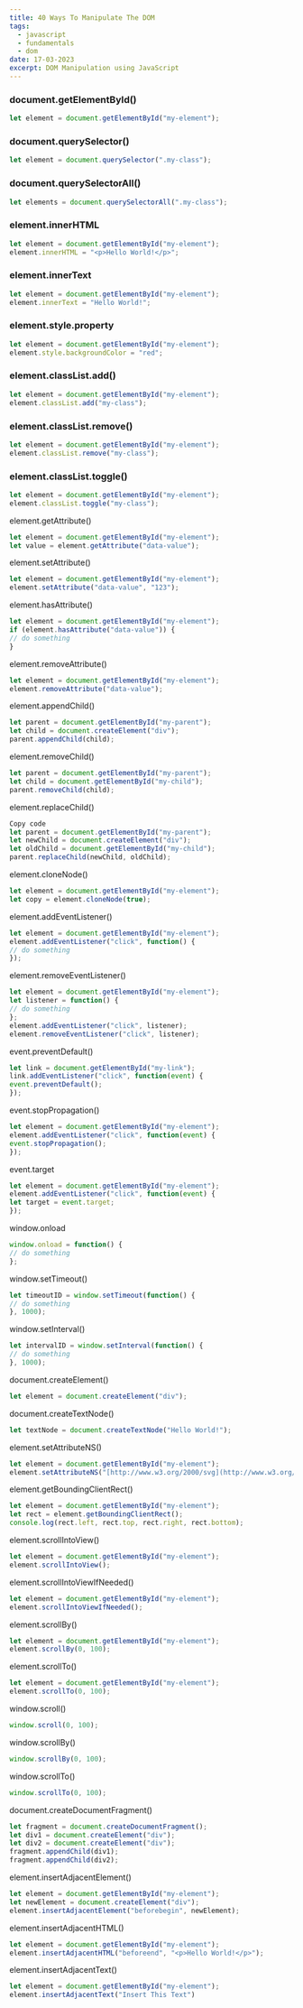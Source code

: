```yaml
---
title: 40 Ways To Manipulate The DOM 
tags:
  - javascript
  - fundamentals
  - dom
date: 17-03-2023
excerpt: DOM Manipulation using JavaScript 
---
```


  
### document.getElementById()  

```javascript
let element = document.getElementById("my-element");  
```

### document.querySelector()  
```javascript
let element = document.querySelector(".my-class");  
```

### document.querySelectorAll()  
```javascript
let elements = document.querySelectorAll(".my-class");  
```

### element.innerHTML  
```javascript
let element = document.getElementById("my-element");  
element.innerHTML = "<p>Hello World!</p>";  
```

### element.innerText  
```javascript
let element = document.getElementById("my-element");  
element.innerText = "Hello World!";  
```

### element.style.property
```javascript
let element = document.getElementById("my-element");  
element.style.backgroundColor = "red";  
```

### element.classList.add()  
```javascript
let element = document.getElementById("my-element");  
element.classList.add("my-class");  
```

### element.classList.remove()  
```javascript
let element = document.getElementById("my-element");  
element.classList.remove("my-class");  
```

### element.classList.toggle()  
```javascript
let element = document.getElementById("my-element");  
element.classList.toggle("my-class");  
```

element.getAttribute()  
```javascript
let element = document.getElementById("my-element");  
let value = element.getAttribute("data-value");  
``` 

element.setAttribute()  
```javascript
let element = document.getElementById("my-element");  
element.setAttribute("data-value", "123");  
```

element.hasAttribute()  
```javascript
let element = document.getElementById("my-element");  
if (element.hasAttribute("data-value")) {  
// do something  
}  
``` 

element.removeAttribute()  
```javascript
let element = document.getElementById("my-element");  
element.removeAttribute("data-value");  
``` 

element.appendChild()  
```javascript
let parent = document.getElementById("my-parent");  
let child = document.createElement("div");
parent.appendChild(child);  
``` 
 

element.removeChild()  
```javascript
let parent = document.getElementById("my-parent");  
let child = document.getElementById("my-child");  
parent.removeChild(child);  
```

element.replaceChild()  
```javascript 
Copy code  
let parent = document.getElementById("my-parent");  
let newChild = document.createElement("div");  
let oldChild = document.getElementById("my-child");  
parent.replaceChild(newChild, oldChild); 
```

element.cloneNode()  
```javascript
let element = document.getElementById("my-element");  
let copy = element.cloneNode(true);  
```

element.addEventListener()  
```javascript
let element = document.getElementById("my-element");  
element.addEventListener("click", function() {  
// do something  
});  
```

element.removeEventListener()  
```javascript
let element = document.getElementById("my-element");  
let listener = function() {  
// do something  
};  
element.addEventListener("click", listener);  
element.removeEventListener("click", listener);  
```

event.preventDefault()  
```javascript
let link = document.getElementById("my-link");  
link.addEventListener("click", function(event) {  
event.preventDefault();  
});  
```

event.stopPropagation()  
```javascript
let element = document.getElementById("my-element");  
element.addEventListener("click", function(event) {  
event.stopPropagation();  
});  
``` 

event.target
```javascript
let element = document.getElementById("my-element");  
element.addEventListener("click", function(event) {  
let target = event.target;  
});  
```

window.onload  
```javascript
window.onload = function() {  
// do something  
};  
```

window.setTimeout()  
```javascript
let timeoutID = window.setTimeout(function() {  
// do something  
}, 1000);  
```

window.setInterval()  
```javascript
let intervalID = window.setInterval(function() {  
// do something  
}, 1000);  
``` 

document.createElement()  
```javascript
let element = document.createElement("div");  
```

document.createTextNode()  
```javascript
let textNode = document.createTextNode("Hello World!");  
```


element.setAttributeNS()  
```javascript
let element = document.getElementById("my-element");  
element.setAttributeNS("[http://www.w3.org/2000/svg](http://www.w3.org/2000/svg)", "x", "10");  
``` 

element.getBoundingClientRect()  
```javascript
let element = document.getElementById("my-element");  
let rect = element.getBoundingClientRect();  
console.log(rect.left, rect.top, rect.right, rect.bottom);  
```

element.scrollIntoView()  
```javascript
let element = document.getElementById("my-element");  
element.scrollIntoView();  
```

element.scrollIntoViewIfNeeded()  
```javascript
let element = document.getElementById("my-element");  
element.scrollIntoViewIfNeeded();  
```

element.scrollBy()  
```javascript
let element = document.getElementById("my-element");  
element.scrollBy(0, 100);  
```

element.scrollTo()  
```javascript
let element = document.getElementById("my-element");  
element.scrollTo(0, 100);  
```

window.scroll()  
```javascript
window.scroll(0, 100);  
```

window.scrollBy()  
```javascript
window.scrollBy(0, 100);  
```

window.scrollTo()  
```javascript
window.scrollTo(0, 100);  
```

document.createDocumentFragment()  
```javascript
let fragment = document.createDocumentFragment();  
let div1 = document.createElement("div");  
let div2 = document.createElement("div");  
fragment.appendChild(div1);  
fragment.appendChild(div2); 
```
 
element.insertAdjacentElement()  
```javascript
let element = document.getElementById("my-element");  
let newElement = document.createElement("div");  
element.insertAdjacentElement("beforebegin", newElement); 
```
 
element.insertAdjacentHTML()  
```javascript
let element = document.getElementById("my-element");  
element.insertAdjacentHTML("beforeend", "<p>Hello World!</p>");  
```

element.insertAdjacentText()  
```javascript
let element = document.getElementById("my-element");  
element.insertAdjacentText("Insert This Text")
```  




